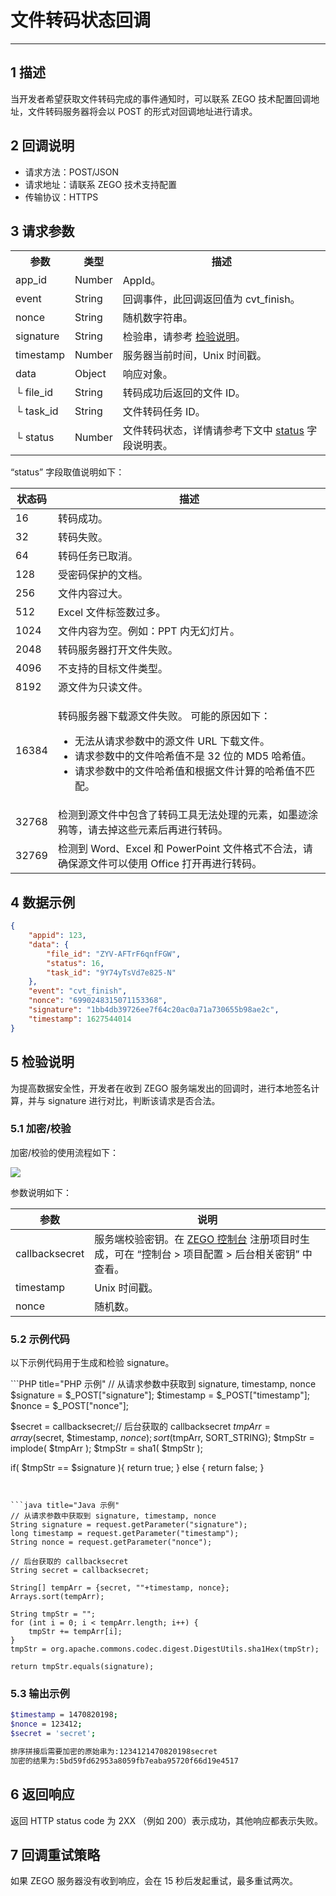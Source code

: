 # 文件转码状态回调

- - -

## 1 描述

当开发者希望获取文件转码完成的事件通知时，可以联系 ZEGO 技术配置回调地址，文件转码服务器将会以 POST 的形式对回调地址进行请求。

## 2 回调说明

- 请求方法：POST/JSON
- 请求地址：请联系 ZEGO 技术支持配置
- 传输协议：HTTPS

## 3 请求参数

<table>
  
  <tbody><tr>
    <th>参数</th>
    <th>类型</th>
    <th>描述</th>
  </tr>
  <tr>
    <td>app_id</td>
    <td>Number</td>
    <td>AppId。</td>
  </tr>
  <tr>
    <td>event</td>
    <td>String</td>
    <td>回调事件，此回调返回值为 cvt_finish。</td>
  </tr>
  <tr>
    <td>nonce</td>
    <td>String</td>
    <td>随机数字符串。</td>
  </tr>
  <tr>
    <td>signature</td>
    <td>String</td>
    <td>检验串，请参考 <a href="#5-检验说明">检验说明</a>。</td>
  </tr>
  <tr>
    <td>timestamp</td>
    <td>Number</td>
    <td>服务器当前时间，Unix 时间戳。</td>
  </tr>
  <tr>
    <td>data</td>
    <td>Object</td>
    <td>响应对象。</td>
  </tr>
  <tr>
    <td>└ file_id</td>
    <td>String</td>
    <td>转码成功后返回的文件 ID。</td>
  </tr>
  <tr>
    <td>└ task_id</td>
    <td>String</td>
    <td>文件转码任务 ID。</td>
  </tr>
  <tr>
    <td>└ status</td>
    <td>Number</td>
    <td>文件转码状态，详情请参考下文中 <a href="#status">status</a> 字段说明表。</td>
  </tr>
</tbody></table>

<p id="status">“status” 字段取值说明如下：</p>

|状态码|描述|
|-----|----|
|16|转码成功。|
|32|转码失败。|
|64|转码任务已取消。|
|128|受密码保护的文档。|
|256|文件内容过大。|
|512|Excel 文件标签数过多。|
|1024|文件内容为空。例如：PPT 内无幻灯片。|
|2048|转码服务器打开文件失败。|
|4096|不支持的目标文件类型。|
|8192|源文件为只读文件。|
|16384|<p>转码服务器下载源文件失败。 可能的原因如下：</p><ul><li>无法从请求参数中的源文件 URL 下载文件。</li><li>请求参数中的文件哈希值不是 32 位的 MD5 哈希值。</li><li>请求参数中的文件哈希值和根据文件计算的哈希值不匹配。</li></ul> |
|32768|检测到源文件中包含了转码工具无法处理的元素，如墨迹涂鸦等，请去掉这些元素后再进行转码。|
|32769|检测到 Word、Excel 和 PowerPoint 文件格式不合法，请确保源文件可以使用 Office 打开再进行转码。|

## 4 数据示例

```json
{
    "appid": 123,
    "data": {
        "file_id": "ZYV-AFTrF6qnfFGW",
        "status": 16,
        "task_id": "9Y74yTsVd7e825-N"
    },
    "event": "cvt_finish",
    "nonce": "6990248315071153368",
    "signature": "1bb4db39726ee7f64c20ac0a71a730655b98ae2c",
    "timestamp": 1627544014
}
```

## 5 检验说明

为提高数据安全性，开发者在收到 ZEGO 服务端发出的回调时，进行本地签名计算，并与 signature 进行对比，判断该请求是否合法。

### 5.1 加密/校验

加密/校验的使用流程如下：

<Frame width="512" height="auto" caption="">
  <img src="https://storage.zego.im/sdk-doc/Pics/server/Callback/encryptVerifyProcess.png" />
</Frame>

参数说明如下：

| 参数 | 说明  |
|---- | ------ | 
| callbacksecret  | 服务端校验密钥。在 [ZEGO 控制台](https://console.zego.im/) 注册项目时生成，可在 “控制台 > 项目配置 > 后台相关密钥” 中查看。 | 
| timestamp| Unix 时间戳。|
| nonce | 随机数。|


### 5.2 示例代码

以下示例代码用于生成和检验 signature。


<CodeGroup>
```PHP title="PHP 示例"
// 从请求参数中获取到 signature, timestamp, nonce
$signature = $_POST["signature"];
$timestamp = $_POST["timestamp"];
$nonce = $_POST["nonce"];

$secret = callbacksecret;// 后台获取的 callbacksecret
$tmpArr = array($secret, $timestamp, $nonce);
sort($tmpArr, SORT_STRING);
$tmpStr = implode( $tmpArr );
$tmpStr = sha1( $tmpStr );

if( $tmpStr == $signature ){
    return true;
} else {
    return false;
}
```


```java title="Java 示例"
// 从请求参数中获取到 signature, timestamp, nonce
String signature = request.getParameter("signature");
long timestamp = request.getParameter("timestamp");
String nonce = request.getParameter("nonce");

// 后台获取的 callbacksecret
String secret = callbacksecret;

String[] tempArr = {secret, ""+timestamp, nonce};
Arrays.sort(tempArr);
        
String tmpStr = "";
for (int i = 0; i < tempArr.length; i++) {
    tmpStr += tempArr[i];
}
tmpStr = org.apache.commons.codec.digest.DigestUtils.sha1Hex(tmpStr);

return tmpStr.equals(signature);
```

</CodeGroup>

### 5.3 输出示例

``` bash
$timestamp = 1470820198;
$nonce = 123412;
$secret = 'secret';

排序拼接后需要加密的原始串为:1234121470820198secret
加密的结果为:5bd59fd62953a8059fb7eaba95720f66d19e4517
```


## 6 返回响应

返回 HTTP status code 为 2XX （例如 200）表示成功，其他响应都表示失败。


## 7 回调重试策略

如果 ZEGO 服务器没有收到响应，会在 15 秒后发起重试，最多重试两次。
